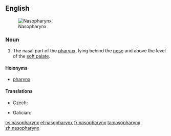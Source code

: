 ==English==
{{wikipedia}}
[[Image:Pharynx diagram-fr.svg|thumb|Nasopharynx]]

===Noun===
{{en-noun|es|nasopharynges}}

# {{context|anatomy|lang=en}} The nasal part of the [[pharynx]], lying behind the [[nose]] and above the level of the [[soft palate]].

====Holonyms====
* [[pharynx]]

====Translations====
{{trans-top|nasal part of the pharynx}}
* Czech: {{t+|cs|nosohltan|m}}
{{trans-mid}}
* Galician: {{t+|gl|nasofarinxe|f}}
{{trans-bottom}}

[[cs:nasopharynx]]
[[el:nasopharynx]]
[[fr:nasopharynx]]
[[ta:nasopharynx]]
[[zh:nasopharynx]]